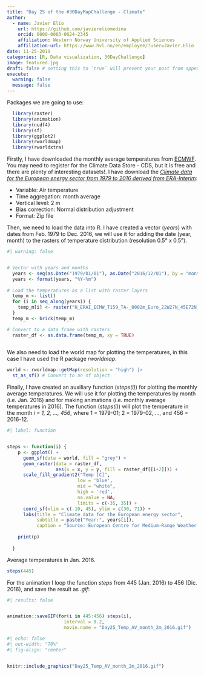 ```yaml
---
title: "Day 25 of the #30DayMapChallenge - Climate"
author: 
  - name: Javier Elío
    url: https://github.com/javiereliomedina
    orcid: 0000-0003-0624-2345
    affiliation: Western Norway University of Applied Sciences
    affiliation-url: https://www.hvl.no/en/employee/?user=Javier.Elio 
date: 11-25-2019
categories: [R, Data visualization, 30DayChallenge]
image: featured.jpg
draft: false # setting this to `true` will prevent your post from appearing on your listing page until you're ready!
execute:
  warning: false
  message: false
---
```


Packages we are going to use:

```r

  library(raster)
  library(animation)
  library(ncdf4)
  library(sf)
  library(ggplot2)
  library(rworldmap)
  library(rworldxtra)

```

Firstly, I have downloaded the monthly average temperatures from [ECMWF](https://cds.climate.copernicus.eu/cdsapp#!/home). You may need to register for the Climate Data Store - CDS, but it is free and there are plenty of interesting datasets!. I have download the [*Climate data for the European energy sector from 1979 to 2016 derived from ERA-Interim*](https://cds.climate.copernicus.eu/cdsapp#!/dataset/sis-european-energy-sector?tab=overview):

-   Variable: Air temperature
-   Time aggregation: month average
-   Vertical level: 2 m
-   Bias correction: Normal distribution adjustment
-   Format: Zip file

Then, we need to load the data into R. I have created a vector (*years*) with dates from Feb. 1979 to Dec. 2016, we will use it for adding the date (year, month) to the rasters of temperature distribution (resolution 0.5° x 0.5°).

```r
#| warning: false


# Vector with years and months
  years <- seq(as.Date("1979/01/01"), as.Date("2016/12/01"), by = "month")
  years <- format(years, "%Y-%m")
  
# Load the temperatures as a list with raster layers 
  temp_m <- list()
  for (i in seq_along(years)) {
    temp_m[i] <- raster("H_ERAI_ECMW_T159_TA-_0002m_Euro_22W27N_45E72N_050d_IN_TIM_19790101_20161231_01m_NA-_nbc_org_NA_NA-.nc", i)
  }
  temp_m <- brick(temp_m)

# Convert to a data frame with rasters
  raster_df <- as.data.frame(temp_m, xy = TRUE)
  
```

We also need to load the world map for plotting the temperatures, in this case I have used the R package *rworldmap*.

```r


world <- rworldmap::getMap(resolution = "high") |> 
  st_as_sf() # Convert to an sf object

```

Finally, I have created an auxiliary function (*steps(i)*) for plotting the monthly average temperatures. We will use it for plotting the temperatures by month (i.e. Jan. 2016) and for making animations (i.e. monthly average temperatures in 2016). The function (*steps(i)*) will plot the temperature in the month *i = 1, 2, ..., 456*, where 1 = 1979-01; 2 = 1979-02, ..., and 456 = 2016-12.

```r
#| label: function


steps <- function(i) {
    p <- ggplot() +
      geom_sf(data = world, fill = "grey") +
      geom_raster(data = raster_df,
                  aes(x = x, y = y, fill = raster_df[[i+2]])) +
      scale_fill_gradient2("Temp [C]",
                          low = 'blue',
                          mid = "white",
                          high = 'red',
                          na.value = NA,
                          limits = c(-35, 35)) +
      coord_sf(xlim = c(-10, 45), ylim = c(30, 71)) +
      labs(title = "Climate data for the European energy sector",
           subtitle = paste("Year:", years[i]),
           caption = "Source: European Centre for Medium-Range Weather Forecasts (ECMWF)")
    
    print(p) 
    
  }

```

Average temperatures in Jan. 2016.

```r


steps(445)

```

For the animation I loop the function *steps* from 445 (Jan. 2016) to 456 (Dic. 2016), and save the result as *.gif*:

```r
#| results: false


animation::saveGIF(for(i in 445:456) steps(i), 
                     interval = 0.2,
                     movie.name = "Day25_Temp_AV_month_2m_2016.gif")

```

```r
#| echo: false
#| out-width: "70%"
#| fig-align: "center"


knitr::include_graphics("Day25_Temp_AV_month_2m_2016.gif")

```
